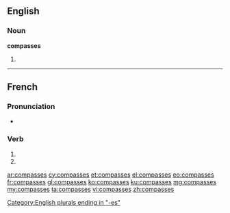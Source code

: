 {{also|compassés}}
==English==

===Noun===
'''compasses'''

# {{plural of|compass}}

[[Category:English plurals ending in "-es"]]

----

==French==

===Pronunciation===
* {{homophones|compasse|compassent}}

===Verb===
{{fr-verb-form}}

# {{conjugation of|compasser||2|s|pres|ind|lang=fr}}
# {{conjugation of|compasser||2|s|pres|sub|lang=fr}}

[[ar:compasses]]
[[cy:compasses]]
[[et:compasses]]
[[el:compasses]]
[[eo:compasses]]
[[fr:compasses]]
[[gl:compasses]]
[[ko:compasses]]
[[ku:compasses]]
[[mg:compasses]]
[[my:compasses]]
[[ta:compasses]]
[[vi:compasses]]
[[zh:compasses]]